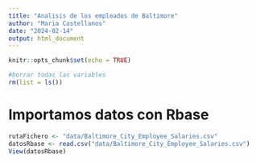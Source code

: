 ```yaml
---
title: "Analisis de los empleados de Baltimore"
author: "Maria Castellanos"
date: "2024-02-14"
output: html_document
---
```


```r
knitr::opts_chunk$set(echo = TRUE)
```

```r
#borrar todas las variables
rm(list = ls())

```


# Importamos datos con Rbase

```r
rutaFichero <- "data/Baltimore_City_Employee_Salaries.csv"
datosRbase <- read.csv("data/Baltimore_City_Employee_Salaries.csv")
View(datosRbase)


```

